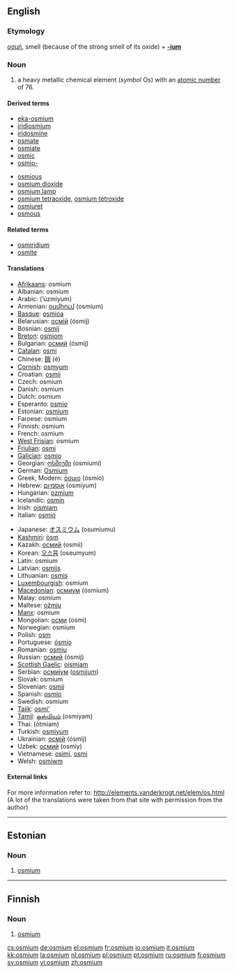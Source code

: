 {{see|Osmium}}
==English==
{{elements|Os|rhenium|Re|iridium|Ir}}

===Etymology===
{{Gr.}} [[οσμή]], smell (because of the strong smell of its oxide) + '''[[-ium]]'''

===Noun===
{{en-noun|-}}
{{wikipedia}}

# a heavy metallic chemical element (''symbol'' Os) with an [[atomic number]] of 76.

====Derived terms====
{{top2}}
* [[eka-osmium]]
* [[iridiosmium]]
* [[iridosmine]]
* [[osmate]]
* [[osmiate]]
* [[osmic]]
* [[osmio-]]
{{mid2}}
* [[osmious]]
* [[osmium dioxide]]
* [[osmium lamp]]
* [[osmium tetraoxide]], [[osmium tetroxide]]
* [[osmiuret]]
* [[osmous]]
{{bottom}}

====Related terms====
* [[osmiridium]]
* [[osmite]]

====Translations====
{{top}}
* [[Afrikaans]]: osmium
* Albanian: osmium
* Arabic: {{Arab|[[ازميوم]]}} (’úzmiyum) {{m}}
* Armenian: [[օսմիում]] (osmium)
* [[Basque]]: [[osmioa]]
* Belarusian: [[осмiй]] (ósmij) {{m}}
* Bosnian: [[osmij]]
* [[Breton]]: [[osmiom]]
* Bulgarian: [[осмий]] (ósmij) {{m}}
* [[Catalan]]: [[osmi]]
* Chinese: [[鋨]] (é)
* [[Cornish]]: [[osmyum]]
* Croatian: [[osmij]]
* Czech: osmium
* Danish: osmium
* Dutch: osmium {{n}}
* Esperanto: [[osmio]]
* Estonian: [[#Estonian|osmium]]
* Faroese: osmium
* Finnish: osmium
* French: osmium {{m}}
* [[West Frisian]]: osmium
* [[Friulian]]: [[osmi]]
* [[Galician]]: [[osmio]]
* Georgian: [[ოსმიუმი]] (osmiumi)
* German: [[Osmium]] {{n}}
* Greek, Modern: [[όσμιο]] (ósmio) {{n}}
* Hebrew: [[אוסמיום]] (osmiyum)
* Hungarian: [[ozmium]]
* Icelandic: [[osmín]]
* Irish: [[oismiam]]
* Italian: [[osmio]] {{m}}
{{mid}}
* Japanese: [[オスミウム]] (osumiumu)
* [[Kashmiri]]: [[òsm]]
* Kazakh: [[осмий]] (osmii)
* Korean: [[오스뮴]] (oseumyum)
* Latin: osmium
* Latvian: [[osmijs]]
* Lithuanian: [[osmis]]
* [[Luxembourgish]]: osmium
* [[Macedonian]]: [[осмиум]] (ósmium) {{m}}
* Malay: osmium
* Maltese: [[ożmju]]
* [[Manx]]: osmium
* Mongolian: [[осми]] (osmi)
* Norwegian: osmium
* Polish: [[osm]] {{m}}
* Portuguese: [[ósmio]] {{m}}
* Romanian: [[osmiu]] {{n}}
* Russian: [[осмий]] (ósmij) {{m}}
* [[Scottish Gaelic]]: [[oismiam]]
* Serbian: [[осмиjум]] ([[osmijum]]) {{m}}
* Slovak: osmium
* Slovenian: [[osmij]]
* Spanish: [[osmio]] {{m}}
* Swedish: osmium
* [[Tajik]]: [[osmi']]
* [[Tamil]]: [[ஒஸ்மியம்]] (osmiyam)
* Thai: {{Thai|[[ออสเมียม]]}} (òtmiam)
* Turkish: [[osmiyum]]
* Ukrainian: [[осмiй]] (ósmij) {{m}}
* Uzbek: [[осмий]] (osmiy)
* Vietnamese: [[osimi]], [[osmi]]
* Welsh: [[osmiwm]]
{{bottom}}

====External links====
For more information refer to:
http://elements.vanderkrogt.net/elem/os.html
(A lot of the translations were taken from that site with permission from the author)

----

==Estonian==

===Noun===
{{infl|et|noun}}

# {{element|lang=et}} [[#English|osmium]]

----

==Finnish==
{{wikipedia|lang=fi}}

===Noun===
{{fi-noun}}

# {{element|lang=fi}} [[#English|osmium]]

[[cs:osmium]]
[[de:osmium]]
[[el:osmium]]
[[fr:osmium]]
[[io:osmium]]
[[it:osmium]]
[[kk:osmium]]
[[la:osmium]]
[[nl:osmium]]
[[pl:osmium]]
[[pt:osmium]]
[[ru:osmium]]
[[fi:osmium]]
[[sv:osmium]]
[[vi:osmium]]
[[zh:osmium]]